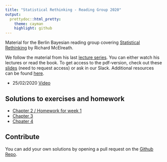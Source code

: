 ```yaml
---
title: "Statistical Rethinking - Reading Group 2020"
output:   
  prettydoc::html_pretty:
    theme: cayman
    highlight: github
---
```


Material for the Berlin Bayesian reading group covering [Statistical Rethinking](https://xcelab.net/rm/statistical-rethinking/) by Richard McElreath.

We follow the material from his last [lecture series](https://github.com/rmcelreath/statrethinking_winter2019). You can either watch his lectures or read the book. To get access to the pdf-version, check out these [slides](https://docs.google.com/presentation/d/1-dbUYuFJ5QH8ARBP_TD3-Ydy_8LL2vhCsNpdcvbbBLA/edit?usp=sharing) (need to request access) or ask in our Slack. Additional resources can be found [here](additional_resources.html).

- 25/02/2020 [Video](https://www.youtube.com/watch?v=XoVtOAN0htU&list=PLDcUM9US4XdNM4Edgs7weiyIguLSToZRI&index=2) 


## Solutions to exercises and homework

- [Chapter 2 / Homework for week 1](chapter_2/callander/homework.html)
- [Chapter 3](chapter_3/chapter3_ex.html)
- [Chpater 4](chapter_4/chapter4_ex.html)


## Contribute
You can add your own solutions by opening a pull request on the [Github Repo](https://github.com/corriebar/statrethinking_reading_group).